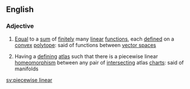 ==English==
{{wikipedia}}
===Adjective===
{{en-adj|-}}
#{{mathematics}} [[Equal]] to a [[sum]] of [[finite]]ly many [[linear]] [[function]]s, each [[defined]] on a [[convex]] [[polytope]]: said of functions between [[vector space]]s
#{{topology}} Having a [[defining]] [[atlas]] such that there is a piecewise linear [[homeomorphism]] between any pair of [[intersect]]ing atlas [[chart]]s: said of manifolds

[[sv:piecewise linear]]